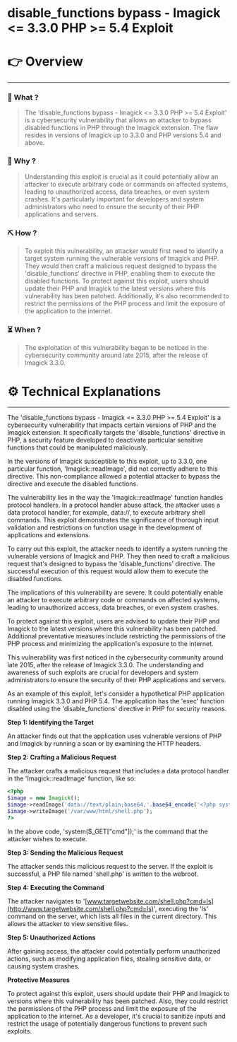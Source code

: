 # disable_functions bypass - Imagick <= 3.3.0 PHP >= 5.4 Exploit


# 👉 Overview

---

### 👀 What ?

> The 'disable_functions bypass - Imagick <= 3.3.0 PHP >= 5.4 Exploit' is a cybersecurity vulnerability that allows an attacker to bypass disabled functions in PHP through the Imagick extension. The flaw resides in versions of Imagick up to 3.3.0 and PHP versions 5.4 and above.
> 

### 🧐 Why ?

> Understanding this exploit is crucial as it could potentially allow an attacker to execute arbitrary code or commands on affected systems, leading to unauthorized access, data breaches, or even system crashes. It's particularly important for developers and system administrators who need to ensure the security of their PHP applications and servers.
> 

### ⛏️ How ?

> To exploit this vulnerability, an attacker would first need to identify a target system running the vulnerable versions of Imagick and PHP. They would then craft a malicious request designed to bypass the 'disable_functions' directive in PHP, enabling them to execute the disabled functions. To protect against this exploit, users should update their PHP and Imagick to the latest versions where this vulnerability has been patched. Additionally, it's also recommended to restrict the permissions of the PHP process and limit the exposure of the application to the internet.
> 

### ⏳ When ?

> The exploitation of this vulnerability began to be noticed in the cybersecurity community around late 2015, after the release of Imagick 3.3.0.
> 

# ⚙️ Technical Explanations

---

The 'disable_functions bypass - Imagick <= 3.3.0 PHP >= 5.4 Exploit' is a cybersecurity vulnerability that impacts certain versions of PHP and the Imagick extension. It specifically targets the 'disable_functions' directive in PHP, a security feature developed to deactivate particular sensitive functions that could be manipulated maliciously.

In the versions of Imagick susceptible to this exploit, up to 3.3.0, one particular function, 'Imagick::readImage', did not correctly adhere to this directive. This non-compliance allowed a potential attacker to bypass the directive and execute the disabled functions.

The vulnerability lies in the way the 'Imagick::readImage' function handles protocol handlers. In a protocol handler abuse attack, the attacker uses a data protocol handler, for example, data://, to execute arbitrary shell commands. This exploit demonstrates the significance of thorough input validation and restrictions on function usage in the development of applications and extensions.

To carry out this exploit, the attacker needs to identify a system running the vulnerable versions of Imagick and PHP. They then need to craft a malicious request that's designed to bypass the 'disable_functions' directive. The successful execution of this request would allow them to execute the disabled functions.

The implications of this vulnerability are severe. It could potentially enable an attacker to execute arbitrary code or commands on affected systems, leading to unauthorized access, data breaches, or even system crashes.

To protect against this exploit, users are advised to update their PHP and Imagick to the latest versions where this vulnerability has been patched. Additional preventative measures include restricting the permissions of the PHP process and minimizing the application's exposure to the internet.

This vulnerability was first noticed in the cybersecurity community around late 2015, after the release of Imagick 3.3.0. The understanding and awareness of such exploits are crucial for developers and system administrators to ensure the security of their PHP applications and servers.

As an example of this exploit, let's consider a hypothetical PHP application running Imagick 3.3.0 and PHP 5.4. The application has the 'exec' function disabled using the 'disable_functions' directive in PHP for security reasons.

**Step 1: Identifying the Target**

An attacker finds out that the application uses vulnerable versions of PHP and Imagick by running a scan or by examining the HTTP headers.

**Step 2: Crafting a Malicious Request**

The attacker crafts a malicious request that includes a data protocol handler in the 'Imagick::readImage' function, like so:

```php
<?php
$image = new Imagick();
$image->readImage('data://text/plain;base64,'.base64_encode('<?php system($_GET["cmd"]); ?>'));
$image->writeImage('/var/www/html/shell.php');
?>

```

In the above code, 'system($_GET["cmd"]);' is the command that the attacker wishes to execute.

**Step 3: Sending the Malicious Request**

The attacker sends this malicious request to the server. If the exploit is successful, a PHP file named 'shell.php' is written to the webroot.

**Step 4: Executing the Command**

The attacker navigates to '[www.targetwebsite.com/shell.php?cmd=ls](http://www.targetwebsite.com/shell.php?cmd=ls)', executing the 'ls' command on the server, which lists all files in the current directory. This allows the attacker to view sensitive files.

**Step 5: Unauthorized Actions**

After gaining access, the attacker could potentially perform unauthorized actions, such as modifying application files, stealing sensitive data, or causing system crashes.

**Protective Measures**

To protect against this exploit, users should update their PHP and Imagick to versions where this vulnerability has been patched. Also, they could restrict the permissions of the PHP process and limit the exposure of the application to the internet. As a developer, it's crucial to sanitize inputs and restrict the usage of potentially dangerous functions to prevent such exploits.
